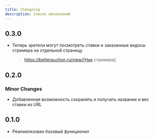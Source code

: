 ```yaml
---
title: Changelog
description: Список обновлений
---
```


## 0.3.0

- Теперь зрители могут посмотреть ставки и заказанные видосы стримера на отдельной страницу
  > https://betterauction.ru/view/[Ник стримера]

## 0.2.0

### Minor Changes

- Добавленная возможность сохранять и получать название и вес ставки из URL

## 0.1.0

- Реалиализован базовый функционал
